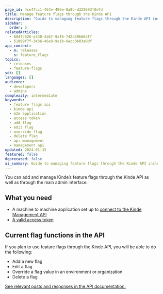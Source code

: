 ```yaml
---
page_id: 4ce47cc1-464e-496e-8a8b-d322693f0e7d
title: Manage feature flags through the Kinde API
description: "Guide to managing feature flags through the Kinde API including setup requirements and available flag management functions"
sidebar:
  order: 5
relatedArticles:
  - 684fc526-a338-4a67-9af6-742a39b66aff
  - 51899f7f-3436-46e0-9a1b-6ecc3603a0df
app_context:
  - m: releases
    s: feature_flags
topics:
  - releases
  - feature-flags
sdk: []
languages: []
audience:
  - developers
  - admins
complexity: intermediate
keywords:
  - feature flags api
  - kinde api
  - m2m application
  - access token
  - add flag
  - edit flag
  - override flag
  - delete flag
  - api management
  - management api
updated: 2024-01-15
featured: false
deprecated: false
ai_summary: Guide to managing feature flags through the Kinde API including setup requirements and available flag management functions.
---
```


You can add and manage Kinde’s feature flags through the Kinde API as well as through the main admin interface.

## What you need

- A machine to machine application set up to [connect to the Kinde Management API](/developer-tools/kinde-api/connect-to-kinde-api/)
- [A valid access token](/developer-tools/kinde-api/connect-to-kinde-api/)

## Current flag functions in the API

If you plan to use feature flags through the Kinde API, you will be able to do the following:

- Add a new flag
- Edit a flag
- Override a flag value in an environment or organization
- Delete a flag

[See relevant posts and responses in the API documentation.](/kinde-apis/management#tag/feature-flags)
